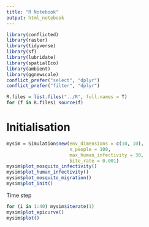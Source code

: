 ```yaml
---
title: "R Notebook"
output: html_notebook
---
```


```r
library(conflicted)
library(raster)
library(tidyverse)
library(sf)
library(lubridate)
library(spatialEco)
library(ambient)
library(ggnewscale)
conflict_prefer("select", "dplyr")
conflict_prefer("filter", "dplyr")

R.files = list.files("../R", full.names = T)
for (f in R.files) source(f)
```

# Initialisation

```r
mysim = Simulation$new(env_dimensions = c(10, 10),
                       n_people = 100,
                       max_human_infectivity = 30,
                       bite_rate = 0.001)
mysim$plot_mosquito_infectivity()
mysim$plot_human_infectivity()
mysim$plot_mosquito_migration()
mysim$plot_init()
```

Time step

```r
for (i in 1:40) mysim$iterate(1)
mysim$plot_epicurve()
mysim$plot()
```


